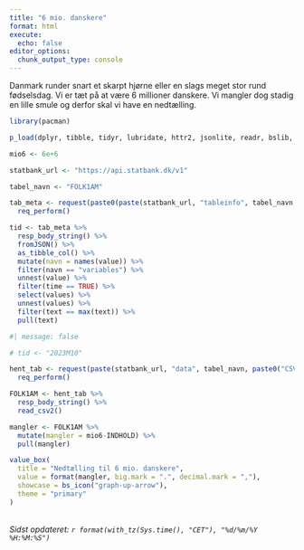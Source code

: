 ```yaml
---
title: "6 mio. danskere"
format: html
execute: 
  echo: false
editor_options: 
  chunk_output_type: console
---
```


Danmark runder snart et skarpt hjørne eller en slags meget stor rund fødselsdag. Vi er tæt på at være 6 millioner danskere. Vi mangler dog stadig en lille smule og derfor skal vi have en nedtælling.

```r

library(pacman)

p_load(dplyr, tibble, tidyr, lubridate, httr2, jsonlite, readr, bslib, bsicons)

mio6 <- 6e+6

statbank_url <- "https://api.statbank.dk/v1"

tabel_navn <- "FOLK1AM"


```


```r

tab_meta <- request(paste0(paste(statbank_url, "tableinfo", tabel_navn, sep = "/"), "?format=JSON")) %>% 
  req_perform()

tid <- tab_meta %>% 
  resp_body_string() %>% 
  fromJSON() %>% 
  as_tibble_col() %>% 
  mutate(navn = names(value)) %>% 
  filter(navn == "variables") %>% 
  unnest(value) %>% 
  filter(time == TRUE) %>% 
  select(values) %>% 
  unnest(values) %>% 
  filter(text == max(text)) %>% 
  pull(text)

```



```r
#| message: false

# tid <- "2023M10"

hent_tab <- request(paste(statbank_url, "data", tabel_navn, paste0("CSV?Tid=", tid), sep = "/")) %>% 
  req_perform()

FOLK1AM <- hent_tab %>% 
  resp_body_string() %>% 
  read_csv2()

mangler <- FOLK1AM %>% 
  mutate(mangler = mio6-INDHOLD) %>% 
  pull(mangler)
```



```r
value_box(
  title = "Nedtælling til 6 mio. danskere",
  value = format(mangler, big.mark = ".", decimal.mark = ","),
  showcase = bs_icon("graph-up-arrow"),
  theme = "primary"
)


```


<br>
*Sidst opdateret: `r format(with_tz(Sys.time(), "CET"), "%d/%m/%Y %H:%M:%S")`*


